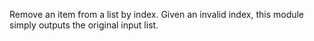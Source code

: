 Remove an item from a list by index. Given an invalid index, this module simply outputs the original input list.